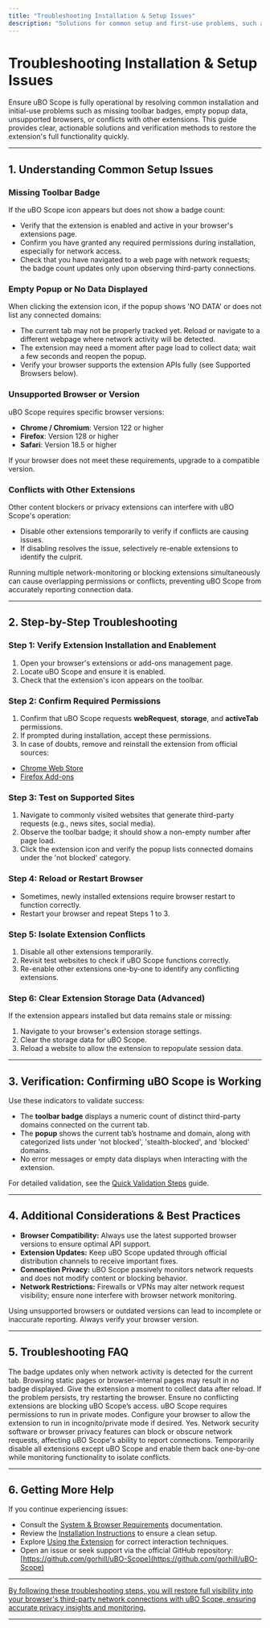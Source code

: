 ```yaml
---
title: "Troubleshooting Installation & Setup Issues"
description: "Solutions for common setup and first-use problems, such as missing badge, empty popup, unsupported browser, or conflicts with other extensions. Find clear next steps for restoring full functionality."
---
```


# Troubleshooting Installation & Setup Issues

Ensure uBO Scope is fully operational by resolving common installation and initial-use problems such as missing toolbar badges, empty popup data, unsupported browsers, or conflicts with other extensions. This guide provides clear, actionable solutions and verification methods to restore the extension's full functionality quickly.

---

## 1. Understanding Common Setup Issues

### Missing Toolbar Badge
If the uBO Scope icon appears but does not show a badge count:

- Verify that the extension is enabled and active in your browser's extensions page.
- Confirm you have granted any required permissions during installation, especially for network access.
- Check that you have navigated to a web page with network requests; the badge count updates only upon observing third-party connections.

### Empty Popup or No Data Displayed
When clicking the extension icon, if the popup shows 'NO DATA' or does not list any connected domains:

- The current tab may not be properly tracked yet. Reload or navigate to a different webpage where network activity will be detected.
- The extension may need a moment after page load to collect data; wait a few seconds and reopen the popup.
- Verify your browser supports the extension APIs fully (see Supported Browsers below).

### Unsupported Browser or Version
uBO Scope requires specific browser versions:

- **Chrome / Chromium**: Version 122 or higher
- **Firefox**: Version 128 or higher
- **Safari**: Version 18.5 or higher

If your browser does not meet these requirements, upgrade to a compatible version.

### Conflicts with Other Extensions
Other content blockers or privacy extensions can interfere with uBO Scope's operation:

- Disable other extensions temporarily to verify if conflicts are causing issues.
- If disabling resolves the issue, selectively re-enable extensions to identify the culprit.

<Tip>
Running multiple network-monitoring or blocking extensions simultaneously can cause overlapping permissions or conflicts, preventing uBO Scope from accurately reporting connection data.
</Tip>

---

## 2. Step-by-Step Troubleshooting

### Step 1: Verify Extension Installation and Enablement

1. Open your browser's extensions or add-ons management page.
2. Locate uBO Scope and ensure it is enabled.
3. Check that the extension's icon appears on the toolbar.

### Step 2: Confirm Required Permissions

1. Confirm that uBO Scope requests **webRequest**, **storage**, and **activeTab** permissions.
2. If prompted during installation, accept these permissions.
3. In case of doubts, remove and reinstall the extension from official sources:

- [Chrome Web Store](https://chrome.google.com/webstore/detail/ubo-scope/bbdpgcaljkaaigfcomhidmneffjjjfgp)
- [Firefox Add-ons](https://addons.mozilla.org/firefox/addon/ubo-scope/)

### Step 3: Test on Supported Sites

1. Navigate to commonly visited websites that generate third-party requests (e.g., news sites, social media).
2. Observe the toolbar badge; it should show a non-empty number after page load.
3. Click the extension icon and verify the popup lists connected domains under the 'not blocked' category.

### Step 4: Reload or Restart Browser

- Sometimes, newly installed extensions require browser restart to function correctly.
- Restart your browser and repeat Steps 1 to 3.

### Step 5: Isolate Extension Conflicts

1. Disable all other extensions temporarily.
2. Revisit test websites to check if uBO Scope functions correctly.
3. Re-enable other extensions one-by-one to identify any conflicting extensions.

### Step 6: Clear Extension Storage Data (Advanced)

If the extension appears installed but data remains stale or missing:

1. Navigate to your browser's extension storage settings.
2. Clear the storage data for uBO Scope.
3. Reload a website to allow the extension to repopulate session data.

---

## 3. Verification: Confirming uBO Scope is Working

Use these indicators to validate success:

- The **toolbar badge** displays a numeric count of distinct third-party domains connected on the current tab.
- The **popup** shows the current tab’s hostname and domain, along with categorized lists under 'not blocked', 'stealth-blocked', and 'blocked' domains.
- No error messages or empty data displays when interacting with the extension.

For detailed validation, see the [Quick Validation Steps](../usage-and-troubleshooting/quick-validation) guide.

---

## 4. Additional Considerations & Best Practices

- **Browser Compatibility:** Always use the latest supported browser versions to ensure optimal API support.
- **Extension Updates:** Keep uBO Scope updated through official distribution channels to receive important fixes.
- **Connection Privacy:** uBO Scope passively monitors network requests and does not modify content or blocking behavior.
- **Network Restrictions:** Firewalls or VPNs may alter network request visibility; ensure none interfere with browser network monitoring.

<Warning>
Using unsupported browsers or outdated versions can lead to incomplete or inaccurate reporting. Always verify your browser version.
</Warning>

---

## 5. Troubleshooting FAQ

<AccordionGroup title="Common Questions">
<Accordion title="Why does the badge count sometimes disappear or not update?">
The badge updates only when network activity is detected for the current tab. Browsing static pages or browser-internal pages may result in no badge displayed.
</Accordion>

<Accordion title="The popup shows 'NO DATA' even after refreshing the page. What should I do?">
Give the extension a moment to collect data after reload. If the problem persists, try restarting the browser. Ensure no conflicting extensions are blocking uBO Scope’s access.
</Accordion>

<Accordion title="Is the extension affected by private browsing or incognito mode?">
uBO Scope requires permissions to run in private modes. Configure your browser to allow the extension to run in incognito/private mode if desired.
</Accordion>

<Accordion title="Could firewall or privacy settings affect the extension?">
Yes. Network security software or browser privacy features can block or obscure network requests, affecting uBO Scope's ability to report connections.
</Accordion>

<Accordion title="What if I suspect extension conflicts but can't identify which one?">
Temporarily disable all extensions except uBO Scope and enable them back one-by-one while monitoring functionality to isolate conflicts.
</Accordion>
</AccordionGroup>

---

## 6. Getting More Help

If you continue experiencing issues:

- Consult the [System & Browser Requirements](../installation-and-setup/system-requirements) documentation.
- Review the [Installation Instructions](../installation-and-setup/installing-ubo-scope) to ensure a clean setup.
- Explore [Using the Extension](../usage-and-troubleshooting/using-the-extension) for correct interaction techniques.
- Open an issue or seek support via the official GitHub repository: [https://github.com/gorhill/uBO-Scope](https://github.com/gorhill/uBO-Scope)

---

<u>By following these troubleshooting steps, you will restore full visibility into your browser's third-party network connections with uBO Scope, ensuring accurate privacy insights and monitoring.</u>

---